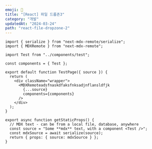 ```yaml
---
emoji: 🔮
title: "[React] 파일 드롭존3"
category: "개발"
updatedAt: "2024-03-24"
path: "react-file-dropzone-2"
---
```


```tsx
import { serialize } from "next-mdx-remote/serialize";
import { MDXRemote } from "next-mdx-remote";

import Test from "../components/test";

const components = { Test };

export default function TestPage({ source }) {
  return (
    <div className="wrapper">
      <MDXRemoteadsfnaskdfaksfnksadjnflansldfjk
        {...source}
        components={components}
      />
    </div>
  );
}

export async function getStaticProps() {
  // MDX text - can be from a local file, database, anywhere
  const source = "Some **mdx** text, with a component <Test />";
  const mdxSource = await serialize(source);
  return { props: { source: mdxSource } };
}
```
